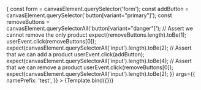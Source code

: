 


<Meta
  title="Private API / Appointments / ChooseProductStep"
  component={ChooseProductStep}
  decorators={[FormikDecorator]}
/>

<Canvas>
  <Story
    name="Default"
    play={async ({canvasElement}) => {
      const form = canvasElement.querySelector('form');
      const addButton = canvasElement.querySelector('button[variant="primary"]');
      const removeButtons = canvasElement.querySelectorAll('button[variant="danger"]');
      // Assert we cannot remove the only product
      expect(removeButtons.length).toBe(1);
      userEvent.click(removeButtons[0]);
      expect(canvasElement.querySelectorAll('input').length).toBe(2);
      // Assert that we can add a product
      userEvent.click(addButton);
      expect(canvasElement.querySelectorAll('input').length).toBe(4);
      // Assert that we can remove a product
      userEvent.click(removeButtons[0]);
      expect(canvasElement.querySelectorAll('input').length).toBe(2);
    }}
    args={{
      namePrefix: 'test',
    }}
  >
    {Template.bind({})}
  </Story>
</Canvas>
